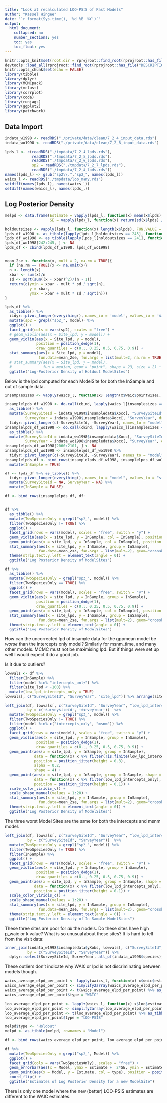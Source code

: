 ```yaml
---
title: "Look at recalculated LOO-PSIS of Past Models"
author: "Kassel Hingee"
date: "`r format(Sys.time(), '%d %B, %Y')`"
output: 
  html_document: 
    collapsed: no
    number_sections: yes
    toc: yes
    toc_float: yes
---
```


```r
knitr::opts_knit$set(root.dir = rprojroot::find_root(rprojroot::has_file("DESCRIPTION")))
devtools::load_all(rprojroot::find_root(rprojroot::has_file("DESCRIPTION")))
knitr::opts_chunk$set(echo = FALSE)
library(tibble)
library(dplyr)
library(MCMCpack)
library(mclust)
library(corrplot)
library(coda)
library(runjags)
library(ggplot2)
library(patchwork)
```

## Data Import

```r
indata_w1998 <- readRDS("./private/data/clean/7_2_4_input_data.rds")
indata_wo1998 <- readRDS("./private/data/clean/7_2_8_input_data.rds")

lpds_l <- c(readRDS("./tmpdata/7_2_4_lpds.rds"),
            readRDS("./tmpdata/7_2_5_lpds.rds"),
            readRDS("./tmpdata/7_2_6_lpds.rds"),
            sp2 = readRDS("./tmpdata/7_2_7_lpds.rds"),
            readRDS("./tmpdata/7_2_8_lpds.rds"))
names(lpds_l) <- gsub("sp2\\.","sp2_", names(lpds_l))
waics_l <- readRDS("./tmpdata/loo_many.rds")
setdiff(names(lpds_l), names(waics_l))
setdiff(names(waics_l), names(lpds_l))
```


## Log Posterior Density
```r
melpd <- data.frame(Estimate = vapply(lpds_l, function(x) mean(x$lpds), FUN.VALUE = 3.3),
                    SE = vapply(lpds_l, function(x) return(sd(x$lpds) / sqrt(length(x$lpds))), FUN.VALUE = 3.3 ))

holdoutsizes <- vapply(lpds_l, function(x) length(x$lpds), FUN.VALUE = 3)
lpds_df_w1998 <- as_tibble(lapply(lpds_l[holdoutsizes == 245], function(x) x$lpds))
lpds_df_wo1998 <- as_tibble(lapply(lpds_l[holdoutsizes == 241], function(x) x$lpds))
lpds_df_wo1998[242:245, ] <- NA
lpds_df <- cbind(lpds_df_w1998, lpds_df_wo1998)


mean_2se <- function(x, mult = 2, na.rm = TRUE){
  if (na.rm == TRUE){x <- na.omit(x)}
  n <- length(x)
  xbar <- sum(x)/n
  sd <- sqrt(sum((x - xbar)^2)/(n - 1))
  return(c(ymin = xbar - mult * sd / sqrt(n),
           y = xbar,
           ymax = xbar + mult * sd / sqrt(n)))
}

lpds_df %>%
  as_tibble() %>%
  tidyr::pivot_longer(everything(), names_to = "model", values_to = "Site_lpd") %>%
  mutate(sp2 = grepl("sp2_", model)) %>%
  ggplot() +
  facet_grid(cols = vars(sp2), scales = "free") +
  # geom_violin(aes(x = Site_lpd, y = model)) +
  geom_violin(aes(x = Site_lpd, y = model),
              position = position_dodge(1),
              draw_quantiles = c(0.1, 0.25, 0.5, 0.75, 0.9)) +
  stat_summary(aes(x = Site_lpd, y = model),
               fun.data=mean_2se, fun.args = list(mult=2, na.rm = TRUE), geom="crossbar", width=0.2 ) +
  # stat_summary(aes(x = Site_lpd, y = model),
  #              fun = median, geom = "point", shape = 23, size = 2) +
  ggtitle("Log-Posterior Density of Holdout ModelSites")
```

Below is the lpd computed for each ModelSite for both the InSample and out of sample data.

```r
insamplesizes <- vapply(waics_l, function(x) length(x$waic$pointwise[, "elpd_waic"]), FUN.VALUE = 3)

insamplelpds_df_w1998 <- do.call(cbind, lapply(waics_l[insamplesizes == 2101], function(x) x$waic$pointwise[, "elpd_waic"])) %>%
  as_tibble() %>%
  mutate(SurveySiteId = indata_w1998$insampledata$Xocc[, "SurveySiteId", drop = TRUE],
         SurveyYear = indata_w1998$insampledata$Xocc[, "SurveyYear", drop = TRUE]) %>%
  tidyr::pivot_longer(c(-SurveySiteId, -SurveyYear), names_to = "model", values_to = "site_lpd")
insamplelpds_df_wo1998 <- do.call(cbind, lapply(waics_l[insamplesizes == 2059], function(x) x$waic$pointwise[, "elpd_waic"])) %>%
  as_tibble() %>%
  mutate(SurveySiteId = indata_wo1998$insampledata$Xocc[, "SurveySiteId", drop = TRUE],
         SurveyYear = indata_wo1998$insampledata$Xocc[, "SurveyYear", drop = TRUE])
insamplelpds_df_wo1998[2060:2101, ] <- NA 
insamplelpds_df_wo1998 <- insamplelpds_df_wo1998 %>%
  tidyr::pivot_longer(c(-SurveySiteId, -SurveyYear), names_to = "model", values_to = "site_lpd")
insamplelpds_df <- bind_rows(insamplelpds_df_w1998, insamplelpds_df_wo1998) %>%
  mutate(InSample = TRUE)

df <- lpds_df %>% as_tibble() %>% 
  tidyr::pivot_longer(everything(), names_to = "model", values_to = "site_lpd") %>%
  mutate(SurveySiteId = NA, SurveyYear = NA) %>% 
  mutate(InSample = FALSE)

df <- bind_rows(insamplelpds_df, df)


df %>%
  as_tibble() %>%
  mutate(TwoSpeciesOnly = grepl("sp2_", model)) %>%
  filter(TwoSpeciesOnly != TRUE) %>%
  ggplot() +
  facet_grid(rows = vars(model), scales = "free", switch = "y") +
  geom_violin(aes(x = site_lpd, y = InSample, col = InSample), position = position_dodge(1)) +
  geom_point(aes(x = site_lpd, y = InSample, col = InSample), position = position_dodge(1)) +
  stat_summary(aes(x = site_lpd, y = InSample, group = InSample),
               fun.data=mean_2se, fun.args = list(mult=2), geom="crossbar", width=0.2 ) +
  theme(strip.text.y.left = element_text(angle = 0)) +
  ggtitle("Log Posterior Density of ModelSites")

df %>%
  as_tibble() %>%
  mutate(TwoSpeciesOnly = grepl("sp2_", model)) %>%
  filter(TwoSpeciesOnly == TRUE) %>%
  ggplot() +
  facet_grid(rows = vars(model), scales = "free", switch = "y") +
  geom_violin(aes(x = site_lpd, y = InSample, group = InSample),
              position = position_dodge(1),
              draw_quantiles = c(0.1, 0.25, 0.5, 0.75, 0.9)) +
  geom_point(aes(x = site_lpd, y = InSample, col = InSample), position = position_dodge(1)) +
  stat_summary(aes(x = site_lpd, y = InSample, group = InSample),
               fun.data=mean_2se, fun.args = list(mult=2), geom="crossbar", width=0.2 ) +
  theme(strip.text.y.left = element_text(angle = 0)) +
  ggtitle("Log Posterior Density of ModelSites")
```

How can the uncorrected lpd of insample data for the gppmean model be *worse* than the intercepts only model?
Similarly for msnm_time, and many other models. MCMC must not be maximising lpd.
But if things were set up well I would expect it do a good job.

Is it due to outliers?

```r
lowvals <- df %>%
  filter(InSample) %>%
  filter(model %in% "intercepts_only") %>%
  filter(site_lpd < -100) %>%
  mutate(low_lpd_intercepts_only = TRUE)
lowvals[, c("SurveySiteId", "SurveyYear", "site_lpd")] %>% arrange(site_lpd)

left_join(df, lowvals[, c("SurveySiteId", "SurveyYear", "low_lpd_intercepts_only")],
          by = c("SurveySiteId", "SurveyYear"))  %>%
  mutate(TwoSpeciesOnly = grepl("sp2_", model)) %>%
  filter(TwoSpeciesOnly != TRUE) %>%
  filter(model %in% c("intercepts_only", "msnm")) %>%
  ggplot() +
  facet_grid(rows = vars(model), scales = "free", switch = "y") +
  geom_violin(aes(x = site_lpd, y = InSample, group = InSample),
              position = position_dodge(1),
              draw_quantiles = c(0.1, 0.25, 0.5, 0.75, 0.9)) +
  geom_point(aes(x = site_lpd, y = InSample, group = InSample),
             data = function(x) x %>% filter(!is.finite(low_lpd_intercepts_only)),
             position = position_jitter(height = 0.3),
             alpha = 0.2,
             shape = 4) +
  geom_point(aes(x = site_lpd, y = InSample, group = InSample, shape = as.factor(SurveySiteId), col = SurveyYear),
             data = function(x) x %>% filter(low_lpd_intercepts_only),
             position = position_jitter(height = 0.1)) +
  scale_color_viridis_c() +
  scale_shape_manual(values = 1:20) +
  stat_summary(aes(x = site_lpd, y = InSample, group = InSample),
               fun.data=mean_2se, fun.args = list(mult=2), geom="crossbar", width=0.2 ) +
  theme(strip.text.y.left = element_text(angle = 0)) +
  ggtitle("Log Posterior Density of ModelSites")
```

The three worst Model Sites are the same for both the intercepts and msnm model.


```r
left_join(df, lowvals[, c("SurveySiteId", "SurveyYear", "low_lpd_intercepts_only")],
          by = c("SurveySiteId", "SurveyYear"))  %>%
  mutate(TwoSpeciesOnly = grepl("sp2_", model)) %>%
  filter(TwoSpeciesOnly != TRUE) %>%
  filter(InSample) %>%
  ggplot() +
  facet_grid(rows = vars(model), scales = "free", switch = "y") +
  geom_violin(aes(x = site_lpd, y = InSample, group = InSample),
              position = position_dodge(1),
              draw_quantiles = c(0.1, 0.25, 0.5, 0.75, 0.9)) +
  geom_point(aes(x = site_lpd, y = InSample, group = InSample, shape = as.factor(SurveySiteId), col = SurveyYear),
             data = function(x) x %>% filter(low_lpd_intercepts_only),
             position = position_jitter(height = 0.1)) +
  scale_color_viridis_c() +
  scale_shape_manual(values = 1:20) +
  stat_summary(aes(x = site_lpd, y = InSample, group = InSample),
               fun.data=mean_2se, fun.args = list(mult=2), geom="crossbar", width=0.2 ) +
  theme(strip.text.y.left = element_text(angle = 0)) +
  ggtitle("Log Posterior Density of In-Sample ModelSites")
```

These three sites are poor for *all* the models. 
Do these sites have high p_waic or k value?
What is so unusual about these sites? It is hard to tell from the visit data:

```r
inner_join(indata_w1998$insampledata$yXobs, lowvals[, c("SurveySiteId", "SurveyYear", "low_lpd_intercepts_only")],
          by = c("SurveySiteId", "SurveyYear")) %>%
  dplyr::select(SurveySiteId, SurveyYear, all_of(indata_w1998$species))
```

These outliers don't indicate why WAIC or lpd is not discriminating between models though.


```r
waics_average_elpd_per_point <- lapply(waics_l, function(x) x$waic$estimates["elpd_waic", ]/nrow(x$waic$pointwise))
waics_average_elpd_per_point <- simplify2array(waics_average_elpd_per_point)
waics_average_elpd_per_point <- t(waics_average_elpd_per_point) %>% as_tibble(rownames = "Model")
waics_average_elpd_per_point$type = "WAIC"

loo_average_elpd_per_point <- lapply(waics_l, function(x) x$loo$estimates["elpd_loo", ]/nrow(x$waic$pointwise))
loo_average_elpd_per_point <- simplify2array(loo_average_elpd_per_point)
loo_average_elpd_per_point <- t(loo_average_elpd_per_point) %>% as_tibble(rownames = "Model")
loo_average_elpd_per_point$type = "LOO-PSIS"

melpd$type <- "Holdout"
melpd <- as_tibble(melpd, rownames = "Model")

df <- bind_rows(waics_average_elpd_per_point, loo_average_elpd_per_point, melpd)

df %>%
  mutate(TwoSpeciesOnly = grepl("sp2_", Model)) %>%
  ggplot() +
  facet_grid(cols = vars(TwoSpeciesOnly), scales = "free") +
  geom_errorbar(aes(x = Model, ymax = Estimate +  2*SE, ymin = Estimate - 2*SE, col = type, lty = type)) +
  geom_point(aes(x = Model, y = Estimate, col = type), position = position_jitter(width = 0.1)) +
  coord_flip() +
  ggtitle("Estimates of Log Posterior Density for a new ModelSite")
```

There is only one model where the new (better) LOO-PSIS estimates are different to the WAIC estimates.

